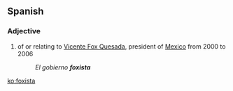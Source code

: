 ==Spanish==

===Adjective===
{{es-adj}}

# of or relating to [[w:Vicente Fox Quesada|Vicente Fox Quesada]], president of [[Mexico]] from 2000 to 2006
#: ''El gobierno '''foxista'''''

[[ko:foxista]]